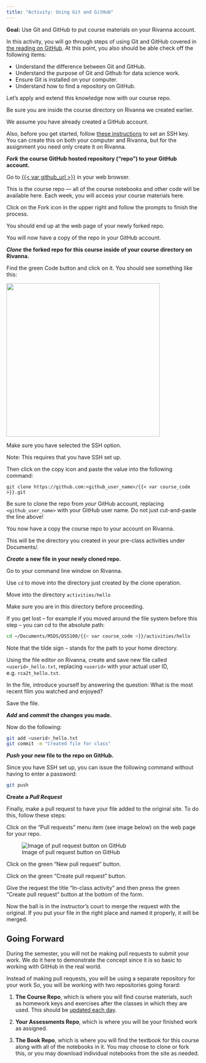 ```yaml
---
title: "Activity: Using Git and GitHub"
---
```


::: callout
**Goal:** Use Git and GitHub to put course materials on your Rivanna account.
:::

In this activity, you will go through steps of using Git and GitHub covered in [the reading on GitHub](https://ontoligent.github.io/DS5100-book/topics/git-and-github.html). At this point, you also should be able check off the following items:

-   Understand the difference between Git and GitHub.
-   Understand the purpose of Git and Github for data science work.
-   Ensure Git is installed on your computer.
-   Understand how to find a repository on GitHub.

Let's apply and extend this knowledge now with our course repo.

Be sure you are inside the course directory on Rivanna we created earlier.

We assume you have already created a GitHub account.

Also, before you get started, follow [these instructions](https://ontoligent.github.io/DS5100-book/topics/setting-up-ssh.html) to set an SSH key. You can create this on both your computer and Rivanna, but for the assignment you need only create it on Rivanna.

***Fork*** **the course GitHub hosted repository ("repo") to your GitHub account.**

Go to [{{< var github_url >}}](%7B%7B%3C%20var%20github_url%20%3E%7D%7D) in your web browser.

::: callout-note
This is the course repo --- all of the course notebooks and other code will be available here. Each week, you will access your course materials here.
:::

Click on the Fork icon in the upper right and follow the prompts to finish the process.

You should end up at the web page of your newly forked repo.

You will now have a copy of the repo in your GitHub account.

***Clone*** **the forked repo for this course inside of your course directory on Rivanna.**

Find the green Code button and click on it. You should see something like this:

<img src="../media/git-clone.png" height="400"/>

Make sure you have selected the SSH option.

::: callout-important
Note: This requires that you have SSH set up.
:::

Then click on the copy icon and paste the value into the following command:

``` bashco
git clone https://github.com:<github_user_name>/{{< var course_code >}}.git
```

::: callout-important
Be sure to clone the repo from *your* GitHub account, replacing `<github_user_name>` with your GitHub user name. Do not just cut-and-paste the line above!
:::

You now have a copy the course repo to your account on Rivanna.

This will be the directory you created in your pre-class activities under Documents/.

***Create*** **a new file in your newly cloned repo.**

Go to your command line window on Rivanna.

Use `cd` to move into the directory just created by the clone operation.

Move into the directory `activities/hello`

::: callout-important
Make sure you are in this directory before proceeding.
:::

If you get lost -- for example if you moved around the file system before this step -- you can cd to the absolute path:

``` bash
cd ~/Documents/MSDS/DS5100/{{< var course_code >}}/activities/hello 
```

Note that the tilde sign `~` stands for the path to your home directory.

Using the file editor on Rivanna, create and save new file called `<userid>_hello.txt`, replacing `<userid>` with your actual user ID, e.g. `rca2t_hello.txt`.

In the file, introduce yourself by answering the question: What is the most recent film you watched and enjoyed?

Save the file.

***Add*** **and *commit* the changes you made.**

Now do the following:

``` bash
git add <userid>_hello.txt
git commit -m "Created file for class"
```

***Push*** **your new file to the repo on GitHub.**

Since you have SSH set up, you can issue the following command without having to enter a password:

```{=html}
<!--
Before proceeding, you will need to create personal access token to be able to write to your repo on GitHub. To get one, follow the instructions here --- [Creating a personal access token](https://docs.github.com/en/authentication/keeping-your-account-and-data-secure/creating-a-personal-access-token).

Once you have created and copied your PAT to a safe place, do the following:
-->
```
``` bash
git push
```

```{=html}
<!-- 
When prompted for a password, use your PAT instead. 

Note: A more efficient way to work with GitHub is to use SSH. You are free to use this option if you are comfortable following through with [the instructions](https://docs.github.com/en/authentication/connecting-to-github-with-ssh).
-->
```
**Create a *Pull Request***

Finally, make a pull request to have your file added to the original site. To do this, follow these steps:

Click on the "Pull requests" menu item (see image below) on the web page for your repo.

![Image of pull request button on GitHub](../media/pull-request-button.jpg)

Click on the green "New pull request" button.

Click on the green "Create pull request" button.

Give the request the title "In-class activity" and then press the green "Create pull request" button at the bottom of the form.

Now the ball is in the instructor's court to merge the request with the original. If you put your file in the right place and named it properly, it will be merged.

## Going Forward

During the semester, you will not be making pull requests to submit your work. We do it here to demonstrate the concept since it is so basic to working with GitHub in the real world.

Instead of making pull requests, you will be using a separate repository for your work So, you will be working with two repositories going forard:

1.  **The Course Repo**, which is where you will find course materials, such as homework keys and exercises after the classes in which they are used. This should be [updated each day](https://ontoligent.github.io/DS5100-book/topics/refreshing-the-course-repo.html).

2.  **Your Assessments Repo**, which is where you will be your finished work as assigned.

3.  **The Book Repo**, which is where you will find the textbook for this course along with all of the notebooks in it. You may choose to clone or fork this, or you may download individual notebooks from the site as needed.
